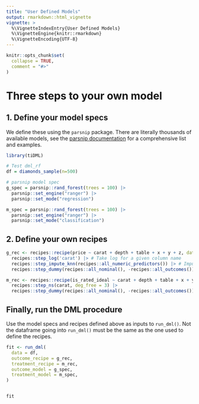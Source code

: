 ```yaml
---
title: "User Defined Models"
output: rmarkdown::html_vignette
vignette: >
  %\VignetteIndexEntry{User Defined Models}
  %\VignetteEngine{knitr::rmarkdown}
  %\VignetteEncoding{UTF-8}
---
```


```r
knitr::opts_chunk$set(
  collapse = TRUE,
  comment = "#>"
)
```
# Three steps to your own model

## 1. Define your model specs

We define these using the `parsnip` package. There are literally thousands of available models, see the [parsnip documentation](https://parsnip.tidymodels.org/) for a comprehensive list and examples.

```r
library(tiDML)

# Test dml_rf
df = diamonds_sample(n=500)

# parsnip model spec 
g_spec = parsnip::rand_forest(trees = 100) |>
  parsnip::set_engine("ranger") |>
  parsnip::set_mode("regression")

m_spec = parsnip::rand_forest(trees = 100) |>
  parsnip::set_engine("ranger") |>
  parsnip::set_mode("classification")

```

## 2. Define your own recipes

```r

g_rec <- recipes::recipe(price ~ carat + depth + table + x + y + z, data = df) |>
  recipes::step_log('carat') |> # Take log for a given column name
  recipes::step_impute_knn(recipes::all_numeric_predictors()) |> # Impute missing values for all numeric columns
  recipes::step_dummy(recipes::all_nominal(), -recipes::all_outcomes()) # Note the exclusion of outcome variables with -

m_rec <- recipes::recipe(is_rated_ideal ~ carat + depth + table + x + y + z, data = df) |>
  recipes::step_ns(carat, deg_free = 3) |>
  recipes::step_dummy(recipes::all_nominal(), -recipes::all_outcomes())
```

## Finally, run the DML procedure

Use the model specs and recipes defined above as inputs to `run_dml()`. Not the dataframe going into `run_dml()` must be the same as the one used to define the recipes.

```r
fit <- run_dml(
  data = df,
  outcome_recipe = g_rec,
  treatment_recipe = m_rec,
  outcome_model = g_spec,
  treatment_model = m_spec,
)


fit
```
